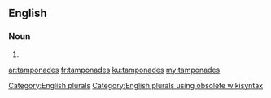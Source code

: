 ==English==

===Noun===
{{head|en}}

# {{plural of|tamponade}}

[[Category:English plurals]][[Category:English plurals using obsolete wikisyntax]]

[[ar:tamponades]]
[[fr:tamponades]]
[[ku:tamponades]]
[[my:tamponades]]